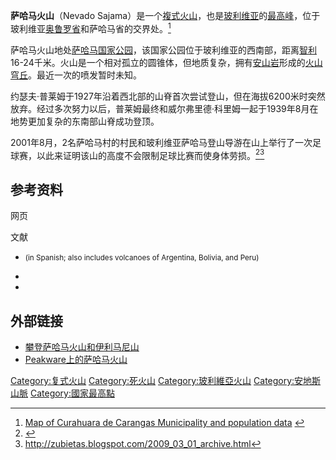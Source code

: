 {{Infobox mountain
| Name = 萨哈马火山
| Photo = Nevado Sajama.jpg
| photo_caption = 
| Elevation = 6542米 
| Prominence = 2428米
| Location = {{BOL}}
| Range = [[安地斯山脈|安地斯山脈]]
| Coordinates ={{Coord|18|06|18|S|68|52|46|W|type:mountain}}
| Topographic map = 
| Type = 死火山
| Age = 
| Last eruption = 
| First ascent = 1939年8月
| Easiest route = 直接攀登
| Grid_ref_uk = 
| Grid_ref_ireland = 
| Listing = 
| Translation = 
| Language = 
| Pronunciation = 
}}

'''萨哈马火山'''（Nevado Sajama）是一个[[複式火山|複式火山]]，也是[[玻利维亚|玻利维亚]]的[[各国最高点列表|最高峰]]，位于玻利维亚[[奥鲁罗省|奥鲁罗省]]和萨哈马省的交界处。<ref> [http://www.ine.gob.bo/publicaciones/visorPdf.aspx?Codigo=040401&tipo=1 Map of Curahuara de Carangas Municipality and population data] {{webarchive|url=https://web.archive.org/web/20141111092614/http://www.ine.gob.bo/publicaciones/visorPdf.aspx?Codigo=040401&tipo=1 |date=2014-11-11 }} </ref> 

萨哈马火山地处[[萨哈马国家公园|萨哈马国家公园]]，该国家公园位于玻利维亚的西南部，距离[[智利|智利]]16-24千米。火山是一个相对孤立的圆锥体，但地质复杂，拥有[[安山岩|安山岩]]形成的[[火山穹丘|火山穹丘]]。最近一次的喷发暂时未知。

约瑟夫·普莱姆于1927年沿着西北部的山脊首次尝试登山，但在海拔6200米时突然放弃。经过多次努力以后，普莱姆最终和威尔弗里德·科里姆一起于1939年8月在地势更加复杂的东南部山脊成功登顶。

2001年8月，2名萨哈马村的村民和玻利维亚萨哈马登山导游在山上举行了一次足球赛，以此来证明该山的高度不会限制足球比赛而使身体劳损。<ref>{{Cite web |url=http://news.bbc.co.uk/2/hi/americas/1476866.stm |title=存档副本 |accessdate=2011-02-01 |archive-date=2007-10-21 |archive-url=https://web.archive.org/web/20071021084328/http://news.bbc.co.uk/2/hi/americas/1476866.stm |dead-url=no }}</ref><ref>http://zubietas.blogspot.com/2009_03_01_archive.html</ref>

== 参考资料 ==
;网页
{{reflist}}
;文献
* {{cite book | last = González-Ferrán | first = Oscar | title = Volcanes de Chile | publisher = Santiago, Chile: Instituto Geográfico Militar | year = 1995 | isbn =956-202-054-1 | page=640 pp }} <small>(in Spanish; also includes volcanoes of Argentina, Bolivia, and Peru)</small>
* {{cite book | last = Biggar | first = John | title = The Andes: A Guide for Climbers (3rd ed.) | publisher = Andes Publishing (Scotland) | year = 2005 | url=http://www.andes.org.uk/ | isbn = 0-9536087-2-7 | page= 304 pp }}
* {{cite book | last = Brain | first = Yossi | title = Bolivia: A Climbing Guide | publisher = [[Mountaineers_Books|Mountaineers Books]] | year = 1999 | isbn = 0-89886-495-X | page= 224 pp }}

== 外部链接 ==
* [http://www.geo.umass.edu/climate/bolivia/climbing.html 攀登萨哈马火山和伊利马尼山]
* [https://web.archive.org/web/20101127083025/http://peakware.com/peaks.html?pk=225 Peakware上的萨哈马火山]

{{DEFAULTSORT:Sajama}}
[[Category:复式火山|Category:复式火山]]
[[Category:死火山|Category:死火山]]
[[Category:玻利維亞火山|Category:玻利維亞火山]]
[[Category:安地斯山脈|Category:安地斯山脈]]
[[Category:國家最高點|Category:國家最高點]]